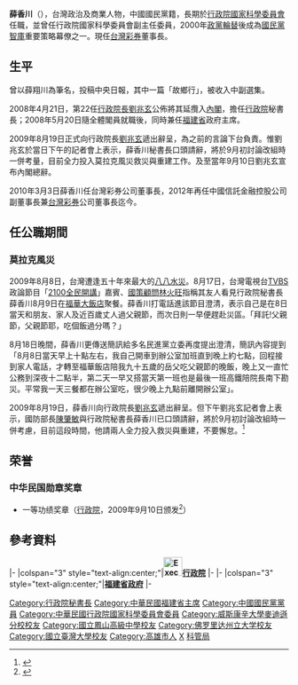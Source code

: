 {{blpdispute|time=2009-08-21T03:00:18+00:00}}
{{Infobox Officeholder
| name = 薛香川<br>Hsueh Hsiang-chuan
| honorific-suffix= 
| image = 
| imagesize = 200px
| office = [[台灣彩券|台灣彩券]]董事長
| term_start = 
| term_end =
| office1 = 中國信託金控副董事長
| term_start1 = 
| term_end1 =
| president1 = 
| birth_date  = {{birth date and age|1944|12|12}}
| birth_place = {{TWN-JPN}}
| death_date  =
| death_place =
| nationality = {{ROC}}
| other_names = 
| party = {{kmt}}
| religion = 
| children = 
| parents = 
| signature = 
| footnotes = 
| educate = 
*[[國立臺灣大學|國立臺灣大學]]
*[[威斯康辛大學麥迪遜分校|威斯康辛大學麥迪遜分校]]
| past =
*[[行政院國家科學委員會|行政院國家科學委員會]]副主任委員
| sex = 男
| now = 
| native place = 
| spouse = 
| profession = 
}}
'''薛香川'''（{{bd|1944年|12月12日|catIdx=Xue薛}}），台灣政治及商業人物，中國國民黨籍，長期於[[行政院國家科學委員會|行政院國家科學委員會]]任職，並曾任行政院國家科學委員會副主任委員，2000年[[2000年中華民國總統選舉|政黨輪替]]後成為[[中國國民黨|國民黨]][[智庫|智庫]]重要策略幕僚之一。現任[[台灣彩券|台灣彩券]]董事長。

==生平==

曾以薛翔川為筆名，投稿中央日報，其中一篇「故鄉行」，被收入中副選集。

2008年4月21日，第22任[[行政院長|行政院長]][[劉兆玄|劉兆玄]]公佈將其延攬入[[劉兆玄內閣|內閣]]，擔任[[行政院|行政院]]秘書長；2008年5月20日隨全體閣員就職後，同時兼任[[福建省_(中華民國)|福建省]]政府主席。

2009年8月19日正式向行政院長[[劉兆玄|劉兆玄]]遞出辭呈，為之前的言論下台負責。惟劉兆玄於當日下午的記者會上表示，薛香川秘書長口頭請辭，將於9月初討論改組時一併考量，目前全力投入莫拉克風災救災與重建工作。及至當年9月10日劉兆玄宣布內閣總辭。

2010年3月3日薛香川任台灣彩券公司董事長，2012年再任中國信託金融控股公司副董事長兼[[台灣彩券|台灣彩券]]公司董事長迄今。

== 任公職期間 ==
=== 莫拉克風災 ===
2009年8月8日，台灣遭逢五十年來最大的[[八八水災|八八水災]]。8月17日，台灣電視台[[TVBS|TVBS]]政論節目「[[2100全民開講|2100全民開講]]」嘉賓、[[國策顧問|國策顧問]][[林火旺|林火旺]]指稱其友人看見行政院秘書長薛香川8月9日在[[福華大飯店|福華大飯店]]聚餐。薛香川打電話進該節目澄清，表示自己是在8日當天和朋友、家人及近百歲丈人過父親節，而次日則一早便趕赴災區。「拜託!父親節，父親節耶，吃個飯過分嗎？」

8月18日晚間，薛香川更傳送簡訊給多名民進黨立委再度提出澄清，簡訊內容提到「8月8日當天早上十點左右，我自己開車到辦公室加班直到晚上約七點，回程接到家人電話，才轉至福華飯店陪我九十五歲的岳父吃父親節的晚飯，晚上又一直忙公務到深夜十二點半，第二天一早又搭當天第一班也是最後一班高鐵陪院長南下勘災。平常我一天三餐都在辦公室吃，很少晚上九點前離開辦公室」。

2009年8月19日，薛香川向行政院長[[劉兆玄|劉兆玄]]遞出辭呈。但下午劉兆玄記者會上表示，國防部長[[陳肇敏|陳肇敏]]與行政院秘書長薛香川已口頭請辭，將於9月初討論改組時一併考慮，目前這段時間，他請兩人全力投入救災與重建，不要懈怠。<ref>{{cite news|publisher=Ray Lai|title=2009 8/17 TVBS 2100全民開講 薛香川call in影像檔|url=http://www.youtube.com/watch?v=E2pqYxbnAPM|date=2008-08-17|accessdate=2009-08-18|archive-date=2014-11-05|archive-url=https://web.archive.org/web/20141105063543/http://www.youtube.com/watch?v=E2pqYxbnAPM|dead-url=no}}</ref>

==荣誉==
===中华民国勋章奖章===
* 一等功绩奖章（[[行政院|行政院]]，2009年9月10日颁发<ref>{{cite web |title=行政院內閣總辭，劉揆頒贈卸任副院長、政務委員及部會首長功績獎章 |url=https://www.ey.gov.tw/Page/9277F759E41CCD91/28d02db1-9404-408d-b481-de7a37986571 |publisher=[[行政院|行政院]] |date=2009-09-10 |accessdate=2021-12-20 }}</ref>）

==參考資料==

{{Reflist}}

{{start box}}
{{s-gov|roc}}
|-
|colspan="3" style="text-align:center;"|'''[[File:Executive_Yuan,ROC_LOGO.svg|34px]][[行政院|行政院]]'''
|-
{{s-before|[[陳景峻|陳景峻]]}}
{{s-title|[[行政院秘書長|行政院秘書長]]<br><small>第二十八任<br>2008年5月20日－2009年9月10日}}
{{s-after|[[林中森|林中森]]}}
|-
|colspan="3" style="text-align:center;"|'''<!-- 注釋出：[[File:FukienSeal.png|20px]] -->[[福建省政府|福建省政府]]'''
|-
{{s-before|[[陳景峻|陳景峻]]}}
{{s-title|[[福建省主席|福建省主席]]<br><small>第十二任，行政院秘書長兼任<br>2008年5月20日－2009年9月10日}}
{{s-after|[[薛承泰|薛承泰]]}}
{{end box}}
{{劉兆玄內閣}}

{{DEFAULTSORT:Xue薛}}
[[Category:行政院秘書長|Category:行政院秘書長]]
[[Category:中華民國福建省主席|Category:中華民國福建省主席]]
[[Category:中國國民黨黨員|Category:中國國民黨黨員]]
[[Category:中華民國行政院國家科學委員會委員|Category:中華民國行政院國家科學委員會委員]]
[[Category:威斯康辛大學麥迪遜分校校友|Category:威斯康辛大學麥迪遜分校校友]]
[[Category:國立鳳山高級中學校友|Category:國立鳳山高級中學校友]]
[[Category:佛罗里达州立大学校友|Category:佛罗里达州立大学校友]]
[[Category:國立臺灣大學校友|Category:國立臺灣大學校友]]
[[Category:高雄市人|Category:高雄市人]]
[[Category:薛姓|X]]
[[Category:中華民國科技部相關人物|科管局]]